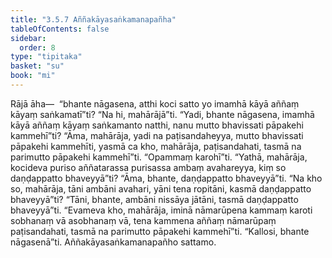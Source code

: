 ```yaml
---
title: "3.5.7 Aññakāyasaṅkamanapañha"
tableOfContents: false
sidebar:
  order: 8
type: "tipitaka"
basket: "su"
book: "mi"
---
```



<DynamicBreadcrumb />

<Division number="79" book="mi">

<Paragraph number="379" book="mi">
Rājā āha—  “bhante nāgasena, atthi koci satto yo imamhā kāyā aññaṃ kāyaṃ saṅkamatī”ti? “Na hi, mahārājā”ti. “Yadi, bhante nāgasena, imamhā kāyā aññaṃ kāyaṃ saṅkamanto natthi, nanu mutto bhavissati pāpakehi kammehī”ti? “Āma, mahārāja, yadi na paṭisandaheyya, mutto bhavissati pāpakehi kammehīti, yasmā ca kho, mahārāja, paṭisandahati, tasmā na parimutto pāpakehi kammehī”ti.
</Paragraph>

<Paragraph number="380" book="mi">
“Opammaṃ karohī”ti. “Yathā, mahārāja, kocideva puriso aññatarassa purisassa ambaṃ avahareyya, kiṃ so daṇḍappatto bhaveyyā”ti? “Āma, bhante, daṇḍappatto bhaveyyā”ti. “Na kho so, mahārāja, tāni ambāni avahari, yāni tena ropitāni, kasmā daṇḍappatto bhaveyyā”ti? “Tāni, bhante, ambāni nissāya jātāni, tasmā daṇḍappatto bhaveyyā”ti. “Evameva kho, mahārāja, iminā nāmarūpena kammaṃ karoti sobhanaṃ vā asobhanaṃ vā, tena kammena aññaṃ nāmarūpaṃ paṭisandahati, tasmā na parimutto pāpakehi kammehī”ti.
</Paragraph>

<Paragraph number="381" book="mi">
“Kallosi, bhante nāgasenā”ti.

</Paragraph>
</Division>

<Paragraph number="382" type="center" book="mi">
Aññakāyasaṅkamanapañho sattamo.
</Paragraph>